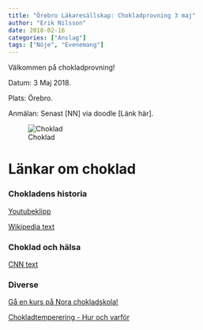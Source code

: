 ```yaml
---
title: "Örebro Läkaresällskap: Chokladprovning 3 maj"
author: "Erik Nilsson"
date: 2018-02-16
categories: ["Anslag"]
tags: ["Nöje", "Evenemang"]
---
```


Välkommen på chokladprovning! 

Datum: 3 Maj 2018. 

Plats: Örebro.

Anmälan: Senast [NN] via doodle [Länk här].

![Choklad](/affisch_choklad.jpg)

# Länkar om choklad

### Chokladens historia

[Youtubeklipp](https://www.youtube.com/watch?v=ibjUpk9Iagk)

[Wikipedia text](https://en.wikipedia.org/wiki/History_of_chocolate)

### Choklad och hälsa

[CNN text](https://edition.cnn.com/2016/02/10/health/chocolate-health-benefits/index.html)

### Diverse

[Gå en kurs på Nora chokladskola!](http://www.chokladskolan.com/)

[Chokladtemperering - Hur och varför](https://www.ecolechocolat.com/en/chocolate-tempering.html)
